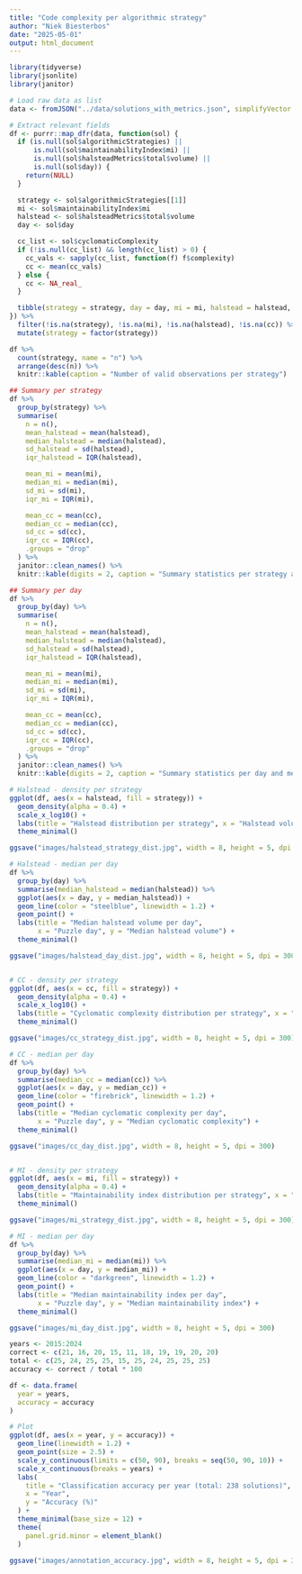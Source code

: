 ```yaml
---
title: "Code complexity per algorithmic strategy"
author: "Niek Biesterbos"
date: "2025-05-01"
output: html_document
---
```


```r
library(tidyverse)
library(jsonlite)
library(janitor)

# Load raw data as list
data <- fromJSON("../data/solutions_with_metrics.json", simplifyVector = FALSE)

# Extract relevant fields
df <- purrr::map_dfr(data, function(sol) {
  if (is.null(sol$algorithmicStrategies) || 
      is.null(sol$maintainabilityIndex$mi) ||
      is.null(sol$halsteadMetrics$total$volume) ||
      is.null(sol$day)) {
    return(NULL)
  }

  strategy <- sol$algorithmicStrategies[[1]]
  mi <- sol$maintainabilityIndex$mi
  halstead <- sol$halsteadMetrics$total$volume
  day <- sol$day

  cc_list <- sol$cyclomaticComplexity
  if (!is.null(cc_list) && length(cc_list) > 0) {
    cc_vals <- sapply(cc_list, function(f) f$complexity)
    cc <- mean(cc_vals)
  } else {
    cc <- NA_real_
  }

  tibble(strategy = strategy, day = day, mi = mi, halstead = halstead, cc = cc)
}) %>%
  filter(!is.na(strategy), !is.na(mi), !is.na(halstead), !is.na(cc)) %>%
  mutate(strategy = factor(strategy))
```

```r
df %>%
  count(strategy, name = "n") %>%
  arrange(desc(n)) %>%
  knitr::kable(caption = "Number of valid observations per strategy")
```

```r
## Summary per strategy
df %>%
  group_by(strategy) %>%
  summarise(
    n = n(),
    mean_halstead = mean(halstead),
    median_halstead = median(halstead),
    sd_halstead = sd(halstead),
    iqr_halstead = IQR(halstead),

    mean_mi = mean(mi),
    median_mi = median(mi),
    sd_mi = sd(mi),
    iqr_mi = IQR(mi),

    mean_cc = mean(cc),
    median_cc = median(cc),
    sd_cc = sd(cc),
    iqr_cc = IQR(cc),
    .groups = "drop"
  ) %>%
  janitor::clean_names() %>%
  knitr::kable(digits = 2, caption = "Summary statistics per strategy and metric")

## Summary per day
df %>%
  group_by(day) %>%
  summarise(
    n = n(),
    mean_halstead = mean(halstead),
    median_halstead = median(halstead),
    sd_halstead = sd(halstead),
    iqr_halstead = IQR(halstead),

    mean_mi = mean(mi),
    median_mi = median(mi),
    sd_mi = sd(mi),
    iqr_mi = IQR(mi),

    mean_cc = mean(cc),
    median_cc = median(cc),
    sd_cc = sd(cc),
    iqr_cc = IQR(cc),
    .groups = "drop"
  ) %>%
  janitor::clean_names() %>%
  knitr::kable(digits = 2, caption = "Summary statistics per day and metric")

```

```r
# Halstead - density per strategy
ggplot(df, aes(x = halstead, fill = strategy)) +
  geom_density(alpha = 0.4) +
  scale_x_log10() +
  labs(title = "Halstead distribution per strategy", x = "Halstead volume (log10)") +
  theme_minimal()

ggsave("images/halstead_strategy_dist.jpg", width = 8, height = 5, dpi = 300)

# Halstead - median per day
df %>%
  group_by(day) %>%
  summarise(median_halstead = median(halstead)) %>%
  ggplot(aes(x = day, y = median_halstead)) +
  geom_line(color = "steelblue", linewidth = 1.2) +
  geom_point() +
  labs(title = "Median halstead volume per day",
       x = "Puzzle day", y = "Median halstead volume") +
  theme_minimal()

ggsave("images/halstead_day_dist.jpg", width = 8, height = 5, dpi = 300)


# CC - density per strategy
ggplot(df, aes(x = cc, fill = strategy)) +
  geom_density(alpha = 0.4) +
  scale_x_log10() +
  labs(title = "Cyclomatic complexity distribution per strategy", x = "Cyclomatic complexity (log10)") +
  theme_minimal()

ggsave("images/cc_strategy_dist.jpg", width = 8, height = 5, dpi = 300)

# CC - median per day
df %>%
  group_by(day) %>%
  summarise(median_cc = median(cc)) %>%
  ggplot(aes(x = day, y = median_cc)) +
  geom_line(color = "firebrick", linewidth = 1.2) +
  geom_point() +
  labs(title = "Median cyclomatic complexity per day",
       x = "Puzzle day", y = "Median cyclomatic complexity") +
  theme_minimal()

ggsave("images/cc_day_dist.jpg", width = 8, height = 5, dpi = 300)


# MI - density per strategy
ggplot(df, aes(x = mi, fill = strategy)) +
  geom_density(alpha = 0.4) +
  labs(title = "Maintainability index distribution per strategy", x = "Maintainability index") +
  theme_minimal()

ggsave("images/mi_strategy_dist.jpg", width = 8, height = 5, dpi = 300)

# MI - median per day
df %>%
  group_by(day) %>%
  summarise(median_mi = median(mi)) %>%
  ggplot(aes(x = day, y = median_mi)) +
  geom_line(color = "darkgreen", linewidth = 1.2) +
  geom_point() +
  labs(title = "Median maintainability index per day",
       x = "Puzzle day", y = "Median maintainability index") +
  theme_minimal()

ggsave("images/mi_day_dist.jpg", width = 8, height = 5, dpi = 300)

```

```r
years <- 2015:2024
correct <- c(21, 16, 20, 15, 11, 18, 19, 19, 20, 20)
total <- c(25, 24, 25, 25, 15, 25, 24, 25, 25, 25)
accuracy <- correct / total * 100

df <- data.frame(
  year = years,
  accuracy = accuracy
)

# Plot
ggplot(df, aes(x = year, y = accuracy)) +
  geom_line(linewidth = 1.2) +
  geom_point(size = 2.5) +
  scale_y_continuous(limits = c(50, 90), breaks = seq(50, 90, 10)) +
  scale_x_continuous(breaks = years) +
  labs(
    title = "Classification accuracy per year (total: 238 solutions)",
    x = "Year",
    y = "Accuracy (%)"
  ) +
  theme_minimal(base_size = 12) +
  theme(
    panel.grid.minor = element_blank()
  )

ggsave("images/annotation_accuracy.jpg", width = 8, height = 5, dpi = 300)

```